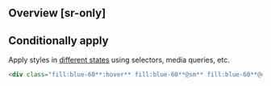 ## Overview [sr-only]
<Overview/>

## Conditionally apply
Apply styles in [different states](/docs/states-and-queries) using selectors, media queries, etc.
```html
<div class="fill:blue-60**:hover** fill:blue-60**@sm** fill:blue-60**@dark** fill:blue-60**@print**">…</div>
```

